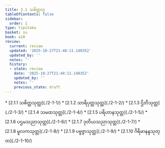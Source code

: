```yaml
---
title: 2.1 သစိတ္တဝဂ္ဂ
tableOfContents: false
sidebar:
  order: 1
type: tipitaka
basket: su
book: a10
review:
  current: review
  updated: '2025-10-27T21:48:11.140352'
  updated_by: ''
  notes: ''
  history:
  - state: review
    date: '2025-10-27T21:48:11.140352'
    updated_by: ''
    notes: ''
    previous_state: draft
---
```



<ReviewStatus review={frontmatter.review} showDetails={true} />

<HypothesisAnnotation frontmatter={frontmatter} />

<DynamicBreadcrumb />



<TableOfContents book="a10" section="2.1">
* [2.1.1 သစိတ္တသုတ္တ](./2-1-1/)
* [2.1.2 သာရိပုတ္တသုတ္တ](./2-1-2/)
* [2.1.3 ဌိတိသုတ္တ](./2-1-3/)
* [2.1.4 သမထသုတ္တ](./2-1-4/)
* [2.1.5 ပရိဟာနသုတ္တ](./2-1-5/)
* [2.1.6 ပဌမသညာသုတ္တ](./2-1-6/)
* [2.1.7 ဒုတိယသညာသုတ္တ](./2-1-7/)
* [2.1.8 မူလကသုတ္တ](./2-1-8/)
* [2.1.9 ပဗ္ဗဇ္ဇာသုတ္တ](./2-1-9/)
* [2.1.10 ဂိရိမာနန္ဒသုတ္တ](./2-1-10/)
</TableOfContents>